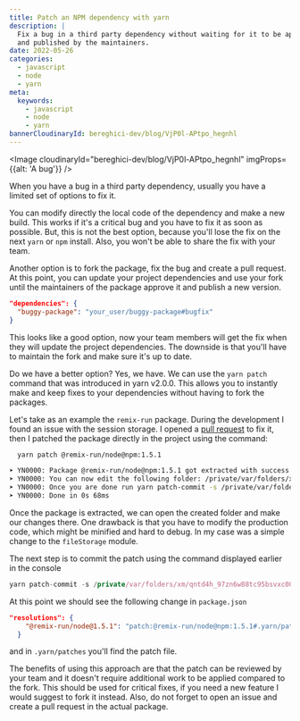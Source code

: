 ```yaml
---
title: Patch an NPM dependency with yarn
description: |
  Fix a bug in a third party dependency without waiting for it to be approved 
  and published by the maintainers.
date: 2022-05-26
categories:
  - javascript
  - node
  - yarn
meta:
  keywords:
    - javascript
    - node
    - yarn
bannerCloudinaryId: bereghici-dev/blog/VjP0l-APtpo_hegnhl
---
```


<Image
  cloudinaryId="bereghici-dev/blog/VjP0l-APtpo_hegnhl"
  imgProps={{alt: 'A bug'}}
/>

When you have a bug in a third party dependency, usually you have a limited set
of options to fix it.

You can modify directly the local code of the dependency and make a new build.
This works if it's a critical bug and you have to fix it as soon as possible.
But, this is not the best option, because you'll lose the fix on the next `yarn`
or `npm` install. Also, you won't be able to share the fix with your team.

Another option is to fork the package, fix the bug and create a pull request. At
this point, you can update your project dependencies and use your fork until the
maintainers of the package approve it and publish a new version.

```json
"dependencies": {
  "buggy-package": "your_user/buggy-package#bugfix"
}
```

This looks like a good option, now your team members will get the fix when they
will update the project dependencies. The downside is that you'll have to
maintain the fork and make sure it's up to date.

Do we have a better option? Yes, we have. We can use the `yarn patch` command
that was introduced in yarn v2.0.0. This allows you to instantly make and keep
fixes to your dependencies without having to fork the packages.

Let's take as an example the `remix-run` package. During the development I found
an issue with the session storage. I opened a
[pull request](https://github.com/remix-run/remix/pull/3113) to fix it, then I
patched the package directly in the project using the command:

```bash
  yarn patch @remix-run/node@npm:1.5.1

➤ YN0000: Package @remix-run/node@npm:1.5.1 got extracted with success!
➤ YN0000: You can now edit the following folder: /private/var/folders/xm/qntd4h_97zn6w88tc95bsvxc0000gp/T/xfs-bfc9a229/user
➤ YN0000: Once you are done run yarn patch-commit -s /private/var/folders/xm/qntd4h_97zn6w88tc95bsvxc0000gp/T/xfs-bfc9a229/user and Yarn will store a patchfile based on your changes.
➤ YN0000: Done in 0s 68ms
```

Once the package is extracted, we can open the created folder and make our
changes there. One drawback is that you have to modify the production code,
which might be minified and hard to debug. In my case was a simple change to the
`fileStorage` module.

The next step is to commit the patch using the command displayed earlier in the
console

```js
yarn patch-commit -s /private/var/folders/xm/qntd4h_97zn6w88tc95bsvxc0000gp/T/xfs-bfc9a229/user
```

At this point we should see the following change in `package.json`

```json
"resolutions": {
    "@remix-run/node@1.5.1": "patch:@remix-run/node@npm:1.5.1#.yarn/patches/@remix-run-node-npm-1.5.1-51061cf212.patch"
  }
```

and in `.yarn/patches` you'll find the patch file.

The benefits of using this approach are that the patch can be reviewed by your
team and it doesn't require additional work to be applied compared to the fork.
This should be used for critical fixes, if you need a new feature I would
suggest to fork it instead. Also, do not forget to open an issue and create a
pull request in the actual package.
